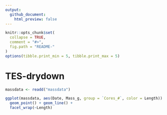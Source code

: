 ```yaml
---
output:
  github_document:
    html_preview: false
---
```


<!-- README.md is generated from README.Rmd. Please edit that file -->

```r
knitr::opts_chunk$set(
  collapse = TRUE,
  comment = "#>",
  fig.path = "README-"
)
options(tibble.print_min = 5, tibble.print_max = 5)
```

# TES-drydown

```r
massdata <- readd("massdata")

ggplot(massdata, aes(Date, Mass_g, group = `Cores_#`, color = Length)) +
  geom_point() + geom_line() +
  facet_wrap(~Length)
```
